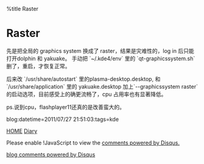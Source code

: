 %title Raster


= Raster=

先是把全局的 graphics system 换成了 raster，结果是灾难性的，log in 后只能打开dolphin 和 yakuake。 手动把 `~/.kde4/env` 里的 `qt-graphicssystem.sh` 删了，重启，才恢复正常。

后来改 `/usr/share/autostart` 里的plasma-desktop.desktop, 和 `/usr/share/application` 里的 yakuake.desktop 加上`--graphicssystem raster` 的启动选项，目前感受上的确更流畅了，cpu 占用率也有显著降低。

ps.说到cpu，flashplayer11还真的是改善蛮大的。

blog:datetime=2011/07/27 21:51:03:tags=kde

[[../index|HOME]]   [[diary|Diary]]

<div id="disqus_thread"></div>
<script type="text/javascript" src="comment.js">
</script>
<noscript>Please enable !JavaScript to view the <a href="http://disqus.com/?ref_noscript">comments powered by Disqus.</a></noscript>
<a href="http://disqus.com" class="dsq-brlink">blog comments powered by <span class="logo-disqus">Disqus</span></a>
<script type="text/javascript" src="count.js">
</script>

